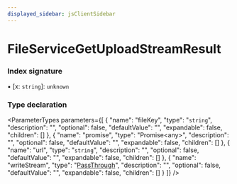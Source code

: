 ```yaml
---
displayed_sidebar: jsClientSidebar
---
```



# FileServiceGetUploadStreamResult

### Index signature

▪ [x: `string`]: `unknown`

### Type declaration

<ParameterTypes parameters={[
  {
    "name": "fileKey",
    "type": "`string`",
    "description": "",
    "optional": false,
    "defaultValue": "",
    "expandable": false,
    "children": []
  },
  {
    "name": "promise",
    "type": "Promise&#60;any&#62;",
    "description": "",
    "optional": false,
    "defaultValue": "",
    "expandable": false,
    "children": []
  },
  {
    "name": "url",
    "type": "`string`",
    "description": "",
    "optional": false,
    "defaultValue": "",
    "expandable": false,
    "children": []
  },
  {
    "name": "writeStream",
    "type": "[PassThrough](../classes/internal.PassThrough.mdx)",
    "description": "",
    "optional": false,
    "defaultValue": "",
    "expandable": false,
    "children": []
  }
]} />

